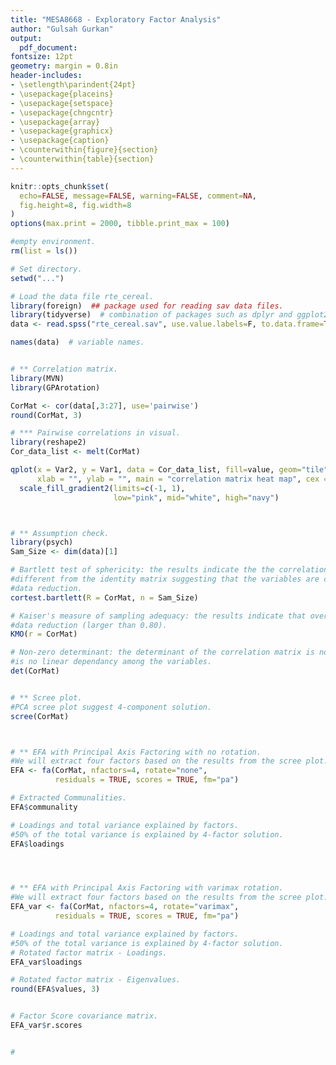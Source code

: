 ```yaml
---
title: "MESA8668 - Exploratory Factor Analysis"
author: "Gulsah Gurkan"
output:
  pdf_document:
fontsize: 12pt
geometry: margin = 0.8in
header-includes:
- \setlength\parindent{24pt}
- \usepackage{placeins}
- \usepackage{setspace}
- \usepackage{chngcntr}
- \usepackage{array}
- \usepackage{graphicx}
- \usepackage{caption}
- \counterwithin{figure}{section}
- \counterwithin{table}{section}
---
```


```r
knitr::opts_chunk$set(
  echo=FALSE, message=FALSE, warning=FALSE, comment=NA, 
  fig.height=8, fig.width=8
)
options(max.print = 2000, tibble.print_max = 100)
```


```r
#empty environment.
rm(list = ls())

# Set directory.
setwd("...")
```




```r
# Load the data file rte_cereal.
library(foreign)  ## package used for reading sav data files.
library(tidyverse)  # combination of packages such as dplyr and ggplot2, and pipes (%>%) as used below.
data <- read.spss("rte_cereal.sav", use.value.labels=F, to.data.frame=TRUE)

names(data)  # variable names.


# ** Correlation matrix.
library(MVN)
library(GPArotation)

CorMat <- cor(data[,3:27], use='pairwise')
round(CorMat, 3)

# *** Pairwise correlations in visual.
library(reshape2)
Cor_data_list <- melt(CorMat)

qplot(x = Var2, y = Var1, data = Cor_data_list, fill=value, geom="tile",
      xlab = "", ylab = "", main = "correlation matrix heat map", cex = 0.5) +
  scale_fill_gradient2(limits=c(-1, 1),
                       low="pink", mid="white", high="navy")



# ** Assumption check.
library(psych)
Sam_Size <- dim(data)[1]

# Bartlett test of sphericity: the results indicate the the correlation matrix is significantly
#different from the identity matrix suggesting that the variables are correlated and supports
#data reduction.
cortest.bartlett(R = CorMat, n = Sam_Size)   

# Kaiser's measure of sampling adequacy: the results indicate that overall MSA is satisfactory for 
#data reduction (larger than 0.80).
KMO(r = CorMat)

# Non-zero determinant: the determinant of the correlation matrix is not zero which suggests there
#is no linear dependancy among the variables.
det(CorMat)


# ** Scree plot.
#PCA scree plot suggest 4-component solution.
scree(CorMat)



# ** EFA with Principal Axis Factoring with no rotation.
#We will extract four factors based on the results from the scree plot.
EFA <- fa(CorMat, nfactors=4, rotate="none",
          residuals = TRUE, scores = TRUE, fm="pa")

# Extracted Communalities.
EFA$communality

# Loadings and total variance explained by factors.
#50% of the total variance is explained by 4-factor solution.
EFA$loadings  




# ** EFA with Principal Axis Factoring with varimax rotation.
#We will extract four factors based on the results from the scree plot.
EFA_var <- fa(CorMat, nfactors=4, rotate="varimax",
          residuals = TRUE, scores = TRUE, fm="pa")

# Loadings and total variance explained by factors.
#50% of the total variance is explained by 4-factor solution.
# Rotated factor matrix - Loadings.
EFA_var$loadings

# Rotated factor matrix - Eigenvalues.
round(EFA$values, 3)  


# Factor Score covariance matrix.
EFA_var$r.scores


#
```

